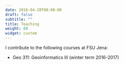 ```yaml
---
date: 2016-04-20T00:00:00
draft: false
subtitle: ""
title: Teaching
weight: 60
widget: custom
---
```


I contribute to the following courses at FSU Jena:

- Geo 311: Geoinformatics III (winter term 2016-2017)
